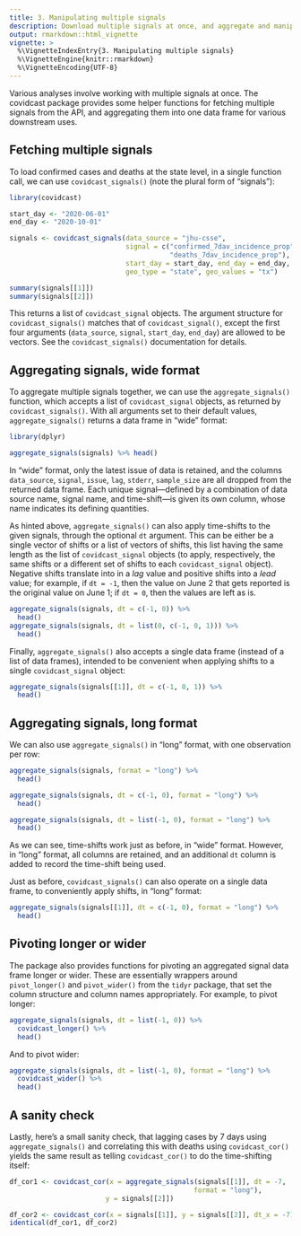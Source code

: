 ```yaml
---
title: 3. Manipulating multiple signals
description: Download multiple signals at once, and aggregate and manipulate them in various ways.
output: rmarkdown::html_vignette
vignette: >
  %\VignetteIndexEntry{3. Manipulating multiple signals}
  %\VignetteEngine{knitr::rmarkdown}
  %\VignetteEncoding{UTF-8}
---
```


Various analyses involve working with multiple signals at once. The covidcast
package provides some helper functions for fetching multiple signals from the
API, and aggregating them into one data frame for various downstream uses.

## Fetching multiple signals

To load confirmed cases and deaths at the state level, in a single function
call, we can use `covidcast_signals()` (note the plural form of "signals"):

```r
library(covidcast)

start_day <- "2020-06-01"
end_day <- "2020-10-01"

signals <- covidcast_signals(data_source = "jhu-csse",
                             signal = c("confirmed_7dav_incidence_prop",
                                        "deaths_7dav_incidence_prop"),
                             start_day = start_day, end_day = end_day,
                             geo_type = "state", geo_values = "tx")

summary(signals[[1]])
summary(signals[[2]])
```

This returns a list of `covidcast_signal` objects. The argument structure for
`covidcast_signals()` matches that of `covidcast_signal()`, except the first
four arguments (`data_source`, `signal`, `start_day`, `end_day`) are allowed to
be vectors. See the `covidcast_signals()` documentation for details.

## Aggregating signals, wide format

To aggregate multiple signals together, we can use the `aggregate_signals()`
function, which accepts a list of `covidcast_signal` objects, as returned by
`covidcast_signals()`. With all arguments set to their default values,
`aggregate_signals()` returns a data frame in "wide" format:

```r
library(dplyr)

aggregate_signals(signals) %>% head()
```

In "wide" format, only the latest issue of data is retained, and the columns
`data_source`, `signal`, `issue`, `lag`, `stderr`, `sample_size` are all dropped
from the returned data frame. Each unique signal---defined by a combination of
data source name, signal name, and time-shift---is given its own column, whose
name indicates its defining quantities.

As hinted above, `aggregate_signals()` can also apply time-shifts to the given
signals, through the optional `dt` argument. This can be either be a single
vector of shifts or a list of vectors of shifts, this list having the same
length as the list of `covidcast_signal` objects (to apply, respectively, the
same shifts or a different set of shifts to each `covidcast_signal` object).
Negative shifts translate into in a *lag* value and positive shifts into a
*lead* value; for example, if `dt = -1`, then the value on June 2 that gets
reported is the original value on June 1; if `dt = 0`, then the values are left
as is.

```r
aggregate_signals(signals, dt = c(-1, 0)) %>%
  head()
aggregate_signals(signals, dt = list(0, c(-1, 0, 1))) %>%
  head()
```

Finally, `aggregate_signals()` also accepts a single data frame (instead of a
list of data frames), intended to be convenient when applying shifts to a single
`covidcast_signal` object:

```r
aggregate_signals(signals[[1]], dt = c(-1, 0, 1)) %>%
  head()
```

## Aggregating signals, long format

We can also use `aggregate_signals()` in "long" format, with one observation
per row:

```r
aggregate_signals(signals, format = "long") %>%
  head()

aggregate_signals(signals, dt = c(-1, 0), format = "long") %>%
  head()

aggregate_signals(signals, dt = list(-1, 0), format = "long") %>%
  head()
```

As we can see, time-shifts work just as before, in "wide" format. However, in
"long" format, all columns are retained, and an additional `dt` column is added
to record the time-shift being used.

Just as before, `covidcast_signals()` can also operate on a single data frame,
to conveniently apply shifts, in "long" format:

```r
aggregate_signals(signals[[1]], dt = c(-1, 0), format = "long") %>%
  head()
```

## Pivoting longer or wider

The package also provides functions for pivoting an aggregated signal data frame
longer or wider. These are essentially wrappers around `pivot_longer()` and
`pivot_wider()` from the `tidyr` package, that set the column structure and
column names appropriately. For example, to pivot longer:

```r
aggregate_signals(signals, dt = list(-1, 0)) %>%
  covidcast_longer() %>%
  head()
```

And to pivot wider:

```r
aggregate_signals(signals, dt = list(-1, 0), format = "long") %>%
  covidcast_wider() %>%
  head()
```

## A sanity check

Lastly, here's a small sanity check, that lagging cases by 7 days using
`aggregate_signals()` and correlating this with deaths using `covidcast_cor()`
yields the same result as telling `covidcast_cor()` to do the time-shifting
itself:

```r
df_cor1 <- covidcast_cor(x = aggregate_signals(signals[[1]], dt = -7,
                                              format = "long"),
                        y = signals[[2]])

df_cor2 <- covidcast_cor(x = signals[[1]], y = signals[[2]], dt_x = -7)
identical(df_cor1, df_cor2)
```
